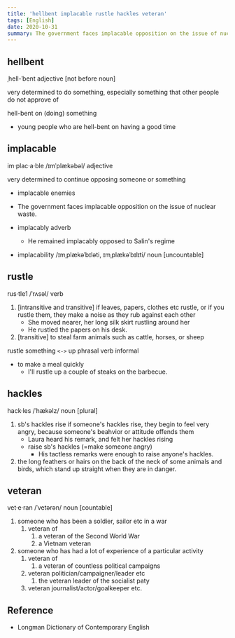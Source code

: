 ```yaml
---
title: 'hellbent implacable rustle hackles veteran'
tags: [English]
date: 2020-10-31
summary: The government faces implacable opposition on the issue of nuclear waste.
---
```


## hellbent

ˌhell-ˈbent adjective [not before noun]

very determined to do something, especially something that other people do not approve of

hell-bent on (doing) something

- young people who are hell-bent on having a good time

## implacable

im·plac·a·ble /ɪmˈplækəbəl/ adjective

very determined to continue opposing someone or something

- implacable enemies
- The government faces implacable opposition on the issue of nuclear waste.

- implacably adverb
  - He remained implacably opposed to Salin's regime
- implacability /ɪmˌplækəˈbɪləti, ɪmˌplækəˈbɪlɪti/ noun [uncountable]

## rustle

rus·tle1 /ˈrʌsəl/ verb

1. [intransitive and transitive] if leaves, papers, clothes etc rustle, or if you rustle
   them, they make a noise as they rub against each other
   - She moved nearer, her long silk skirt rustling around her
   - He rustled the papers on his desk.
2. [transitive] to steal farm animals such as cattle, horses, or sheep

rustle something `<->` up phrasal verb informal

- to make a meal quickly
  - I'll rustle up a couple of steaks on the barbecue.

## hackles

hack·les /ˈhækəlz/ noun [plural]

1. sb's hackles rise if someone's hackles rise, they begin to feel very angry, because
   someone's beahvior or attitude offends them
   - Laura heard his remark, and felt her hackles rising
   - raise sb's hackles (=make someone angry)
     - His tactless remarks were enough to raise anyone's hackles.
2. the long feathers or hairs on the back of the neck of some animals and birds, which
   stand up straight when they are in danger.

## veteran

vet·e·ran /ˈvetərən/ noun [countable]

1. someone who has been a soldier, sailor etc in a war
   1. veteran of
      1. a veteran of the Second World War
      2. a Vietnam veteran
2. someone who has had a lot of experience of a particular activity
   1. veteran of
      1. a veteran of countless political campaigns
   2. veteran politician/campaigner/leader etc
      1. the veteran leader of the socialist paty
   3. veteran journalist/actor/goalkeeper etc.

## Reference

- Longman Dictionary of Contemporary English

